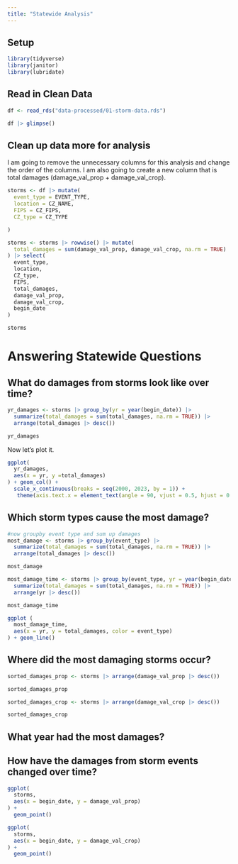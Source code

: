 ```yaml
---
title: "Statewide Analysis"
---
```


## Setup

```r
library(tidyverse)
library(janitor)
library(lubridate)
```


## Read in Clean Data

```r
df <- read_rds("data-processed/01-storm-data.rds")

df |> glimpse()

```

## Clean up data more for analysis
I am going to remove the unnecessary columns for this analysis and change the order of the columns. I am also going to create a new column that is total damages (damage_val_prop + damage_val_crop).

```r
storms <- df |> mutate(
  event_type = EVENT_TYPE,
  location = CZ_NAME,
  FIPS = CZ_FIPS,
  CZ_type = CZ_TYPE

)

storms <- storms |> rowwise() |> mutate(
  total_damages = sum(damage_val_prop, damage_val_crop, na.rm = TRUE)
) |> select(
  event_type,
  location,
  CZ_type,
  FIPS,
  total_damages,
  damage_val_prop,
  damage_val_crop,
  begin_date
)

storms

```


# Answering Statewide Questions

## What do damages from storms look like over time?

```r
yr_damages <- storms |> group_by(yr = year(begin_date)) |> 
  summarize(total_damages = sum(total_damages, na.rm = TRUE)) |> 
  arrange(total_damages |> desc())

yr_damages
```

Now let's plot it.

```r
ggplot(
  yr_damages,
  aes(x = yr, y =total_damages)
) + geom_col() +
  scale_x_continuous(breaks = seq(2000, 2023, by = 1)) +
   theme(axis.text.x = element_text(angle = 90, vjust = 0.5, hjust = 0.5))
```

## Which storm types cause the most damage?


```r
#now groupby event type and sum up damages
most_damage <- storms |> group_by(event_type) |> 
  summarize(total_damages = sum(total_damages, na.rm = TRUE)) |> 
  arrange(total_damages |> desc())

most_damage
```

```r
most_damage_time <- storms |> group_by(event_type, yr = year(begin_date)) |> 
  summarize(total_damages = sum(total_damages, na.rm = TRUE)) |> 
  arrange(yr |> desc())

most_damage_time
```

```r
ggplot (
  most_damage_time,
  aes(x = yr, y = total_damages, color = event_type)
) + geom_line()
```












## Where did the most damaging storms occur?

```r
sorted_damages_prop <- storms |> arrange(damage_val_prop |> desc())

sorted_damages_prop
```

```r
sorted_damages_crop <- storms |> arrange(damage_val_crop |> desc())

sorted_damages_crop
```

## What year had the most damages?



## How have the damages from storm events changed over time?

```r
ggplot(
  storms,
  aes(x = begin_date, y = damage_val_prop)
) +
  geom_point()
```


```r
ggplot(
  storms,
  aes(x = begin_date, y = damage_val_crop)
) +
  geom_point()
```


